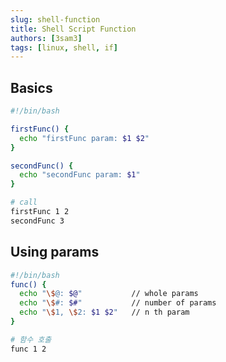 ```yaml
---
slug: shell-function
title: Shell Script Function
authors: [3sam3]
tags: [linux, shell, if]
---
```


## Basics

```bash showLineNumbers
#!/bin/bash

firstFunc() {
  echo "firstFunc param: $1 $2"
}

secondFunc() {
  echo "secondFunc param: $1"
}

# call
firstFunc 1 2
secondFunc 3
```

## Using params
```bash showLineNumbers
#!/bin/bash
func() {
  echo "\$@: $@"           // whole params
  echo "\$#: $#"           // number of params
  echo "\$1, \$2: $1 $2"   // n th param
}

# 함수 호출
func 1 2
```
